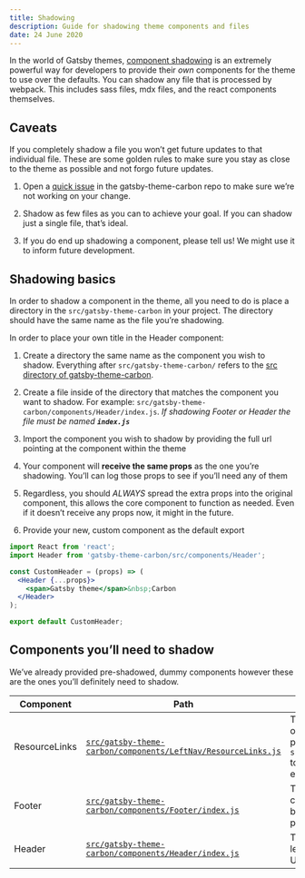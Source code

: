 ```yaml
---
title: Shadowing
description: Guide for shadowing theme components and files
date: 24 June 2020
---
```


<PageDescription>

In the world of Gatsby themes,
[component shadowing](https://www.gatsbyjs.org/blog/2019-04-29-component-shadowing/)
is an extremely powerful way for developers to provide their _own_ components
for the theme to use over the defaults. You can shadow any file that is
processed by webpack. This includes sass files, mdx files, and the react
components themselves.

</PageDescription>

## Caveats

If you completely shadow a file you won’t get future updates to that individual
file. These are some golden rules to make sure you stay as close to the theme as
possible and not forgo future updates.

1. Open a
   [quick issue](https://github.com/ibm-iacs/cp4d-managed/issues/new)
   in the gatsby-theme-carbon repo to make sure we’re not working on your
   change.

1. Shadow as few files as you can to achieve your goal. If you can shadow just a
   single file, that’s ideal.

1. If you do end up shadowing a component, please tell us! We might use it to
   inform future development.

## Shadowing basics

In order to shadow a component in the theme, all you need to do is place a directory
in the `src/gatsby-theme-carbon` in your project. The directory should have the same
name as the file you’re shadowing.

In order to place your own title in the Header component:

1. Create a directory the same name as the component you wish to shadow.
   Everything after `src/gatsby-theme-carbon/` refers to the
   [src directory of gatsby-theme-carbon](https://github.com/ibm-iacs/cp4d-managed/tree/main/packages/gatsby-theme-carbon/src).

1. Create a file inside of the directory that matches the component you want to shadow. For example: `src/gatsby-theme-carbon/components/Header/index.js`. _If shadowing Footer or Header the file must be named **`index.js`**_

1. Import the component you wish to shadow by providing the full url pointing at
   the component within the theme

1. Your component will **receive the same props** as the one you’re shadowing.
   You’ll can log those props to see if you’ll need any of them

1. Regardless, you should _ALWAYS_ spread the extra props into the original
   component, this allows the core component to function as needed. Even if it
   doesn’t receive any props now, it might in the future.

1. Provide your new, custom component as the default export

```jsx
import React from 'react';
import Header from 'gatsby-theme-carbon/src/components/Header';

const CustomHeader = (props) => (
  <Header {...props}>
    <span>Gatsby theme</span>&nbsp;Carbon
  </Header>
);

export default CustomHeader;
```

## Components you’ll need to shadow

We’ve already provided pre-shadowed, dummy components however these are the ones
you’ll definitely need to shadow.

| Component     | Path                                                                                                                                                                                                                | Description                                                                        |
| ------------- | ------------------------------------------------------------------------------------------------------------------------------------------------------------------------------------------------------------------- | ---------------------------------------------------------------------------------- |
| ResourceLinks | [`src/gatsby-theme-carbon/components/LeftNav/ResourceLinks.js`](https://github.com/ibm-iacs/cp4d-managed/blob/main//src/gatsby-theme-carbon/components/LeftNav/ResourceLinks.js) | The bottom links on the SideNav, pass `shouldOpenNewTabs` to open links externally |
| Footer        | [`src/gatsby-theme-carbon/components/Footer/index.js`](https://github.com/ibm-iacs/cp4d-managed/blob/main//src/gatsby-theme-carbon/components/Footer/index.js)                               | The links and content at the bottom of each page                                   |
| Header        | [`src/gatsby-theme-carbon/components/Header/index.js`](https://github.com/ibm-iacs/cp4d-managed/blob/main//src/gatsby-theme-carbon/components/Header/index.js)                               | The text in the top left corner of the UI Shell                                    |

